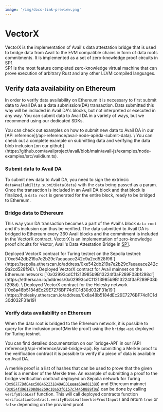 ```yaml
---
image: '/img/docs-link-preview.png'
---
```



# VectorX

VectorX is the implementation of Avail's data attestation bridge that is used to bridge
data from Avail to the EVM compatible chains in form of data roots commitments. It is implemented as a set of
zero-knowledge proof circuits in SP1. \
SP1 is the most feature completed zero-knowledge virtual machine
that can prove execution of arbitrary Rust and any other LLVM compiled languages.

## Verify data availability on Ethereum

In order to verify data availability on Ethereum it is necessary
to first submit data to Avail DA as a data submission(DA) transaction. Data
submitted this way will be included in Avail DA's blocks, but not
interpreted or executed in any way. 
You can submit data to Avail DA in a variety of ways, but we recommend using our dedicated SDKs.

<Callout type="info">  
You can check out examples on how to submit new data to Avail DA in our [API reference](/api-reference/avail-node-api/da-submit-data). \
You can check out a complete example on submitting data and verifying the data blob inclusion [on our github](https://github.com/availproject/avail/blob/main/avail-js/examples/node-examples/src/validium.ts).
</Callout>

<Steps>

### Submit data to Avail DA
To submit new data to Avail DA, you need to sign the extrinsic `dataAvailability.submitData(data)` with the `data` being passed as a param.
Once the transaction is included in an Avail DA block and that block is finalized, a `data root` is generated for the entire block, ready to be bridged to
Ethereum.

### Bridge data to Ethereum
This way your DA transaction becomes a part of the Avail's block `data-root` and it's inclusion can thus be verified.
The data submitted to Avail DA is bridged to Ethereum every 360 Avail blocks and the commitment is included in the VectorX contract.
VectorX is an implementation of zero-knowledge proof circuits for Vector, Avail's Data Attestation Bridge in [SP1](https://github.com/succinctlabs/sp1-vector).

<Callout type="info">
Deployed VectorX contract for Turing testnet on the Sepolia testnet: [`0xe542db219a7e2b29c7aeaeace242c9a2cd528f96`](https://sepolia.etherscan.io/address/0xe542db219a7e2b29c7aeaeace242c9a2cd528f96). \
Deployed VectorX contract for Avail mainnet on the Ethereum network: [`0x02993cdC11213985b9B13224f3aF289F03bf298d`](https://etherscan.io/address/0x02993cdC11213985b9B13224f3aF289F03bf298d). \
Deployed VectorX contract for the Holesky network [`0x8a48b5184dEc29E7276BF74d1C1d30d032F31e19`](https://holesky.etherscan.io/address/0x8a48b5184dEc29E7276BF74d1C1d30d032F31e19)
</Callout>

### Verify data availability on Ethereum
When the data root is bridged to the Ethereum network, it is possible to query for the inclusion proof(Merkle proof) using the `bridge-api`
deployed for Turing testnet.

<Callout type="info">
You can find detailed documentation on our `bridge-API` in our [API reference](/api-reference/avail-bridge-api).
</Callout>

<Callout type="info">
By submitting a Merkle proof to the verification contract it is possible to verify if a piece of data is available on Avail DA. 

A merkle proof is a list of hashes that can be used to prove that the given leaf is a member of the Merkle tree. An example of submitting a proof to the bridge verification contract
deployed on Sepolia network for Turing ([`0x967F7DdC4ec508462231849AE81eeaa68Ad01389`](https://sepolia.etherscan.io/address/0x967F7DdC4ec508462231849AE81eeaa68Ad01389))
and Ethereum mainnet ([`0x054fd961708d8e2b9c10a63f6157c74458889f0a`](https://etherscan.io/address/0x054fd961708d8e2b9c10a63f6157c74458889f0a))
can be done by calling `verifyBlobLeaf` function.
This will call deployed contracts function `verificationContract.verifyBlobLeaf(merkleProofInput)`
and return `true` or `false` depending on the provided proof.
</Callout>

</Steps>
